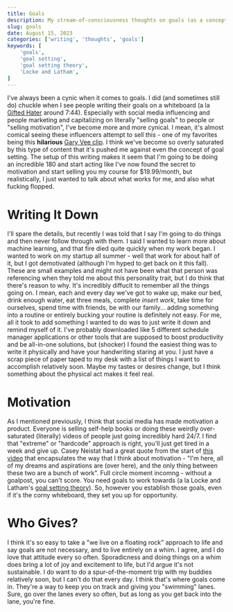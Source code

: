 ```yaml
---
title: Goals
description: My stream-of-consciousness thoughts on goals (as a concept).
slug: goals
date: August 15, 2023
categories: ['writing', 'thoughts', 'goals']
keywords: [
    'goals', 
    'goal setting',
    'goal setting theory',
    'Locke and Latham',
]
---
```


I've always been a cynic when it comes to goals. I did (and sometimes still do) chuckle when I see people writing their goals
on a whiteboard (a la [Gifted Hater](https://youtu.be/h_KpLPHbVew) around 7:44). Especially with social media influencing and 
people marketing and capitalizing on literally "selling goals" to people or "selling motivation", I've become more and more 
cynical. I mean, it's almost comical seeing these influencers attempt to sell this - one of my favorites being this **hilarious**
[Gary Vee clip](https://youtube.com/shorts/yiSfYDLqWq0?feature=share). I think we've become so overly saturated by this type of 
content that it's pushed me against even the concept of goal setting. The setup of this writing makes it seem that I'm going to 
be doing an incredible 180 and start acting like I've now found the secret to motivation and start selling you my course for $19.99/month, 
but realistically, I just wanted to talk about what works for me, and also what fucking flopped. 

# Writing It Down

I'll spare the details, but recently I was told that I say I'm going to do things and then never follow through with them. I said
I wanted to learn more about machine learning, and that fire died quite quickly when my work began. I wanted to work on my startup
all summer - well that work for about half of it, but I got demotivated (although I'm hyped to get back on it this fall). These are
small examples and might not have been what that person was referencing when they told me about this personality trait, but I 
do think that there's reason to why. It's incredibly diffuclt to remember all the things going on. I mean, each and every day we've got to 
wake up, make our bed, drink enough water, eat three meals, complete _insert work_, take time for ourselves, spend time with friends, 
be with our family... adding something into a routine or entirely bucking your routine is definitely not easy. For me, all it took to
add something I wanted to do was to just write it down and remind myself of it. I've probably downloaded like 5 different schedule manager applications
or other tools that are supposed to boost productivity and be all-in-one solutions, but (shocker) I found the easiest thing was 
to write it physically and have your handwriting staring at you. I just have a scrap piece of paper taped to my desk with a list of things
I want to accomplish relatively soon. Maybe my tastes or desires change, but I think something about the physical act makes it feel real.

# Motivation

As I mentioned previously, I think that social media has made motivation a product. Everyone is selling self-help books or 
doing these weirdly over-saturated (literally) videos of people just going incredibly hard 24/7. I find that "extreme" or "hardcode" 
approach is right, you'll just get tired in a week and give up. Casey Neistat had a great quote from the start of [this video](https://youtu.be/96xCMOu3RJs)
that encapsulates the way that I think about motivation - "I'm here, all of my dreams and aspirations are (over here), and the only 
thing between these two are a bunch of work". Full circle moment incomng - without a goalpost, you can't score. You need goals to 
work towards (a la Locke and Latham's [goal setting theory](https://en.wikipedia.org/wiki/Goal_setting#Goal_setting_theory)). So, 
however you establish those goals, even if it's the corny whiteboard, they set you up for opportunity. 

# Who Gives?

I think it's so easy to take a "we live on a floating rock" approach to life and say goals are not necessary, and to 
live entirely on a whim. I agree, and I do love that attitude every so often. Sporadicness and doing things on a whim does bring
a lot of joy and excitement to life, but I'd argue it's not sustainable. I do want to do a spur-of-the-moment trip with my buddies
relatively soon, but I can't do that every day. I think that's where goals come in. They're a way to keep you on track and
giving you "swimming" lanes. Sure, go over the lanes every so often, but as long as you get back into the lane, you're fine.





